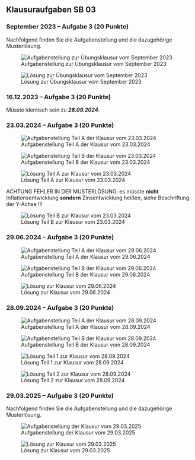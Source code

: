 ## Klausuraufgaben SB 03

### [September 2023]{.crd} -- Aufgabe 3 [(20 Punkte)]{.ctl} {.unlisted}

Nachfolgend finden Sie die Aufgabenstellung und die dazugehörige Musterlösung.

![Aufgabenstellung zur Übungsklausur vom September 2023](/figs/03_ak_2023_ukl.png)

![Lösung zur Übungsklausur vom September 2023](/figs/03_ak_2023_ukl_lsg.png)




### [16.12.2023]{.crd} -- Aufgabe 3 [(20 Punkte)]{.ctl} {.unlisted}

Müsste identisch sein zu **_28.09.2024_**.



### [23.03.2024]{.crd} -- Aufgabe 3 [(20 Punkte)]{.ctl} {.unlisted}

![Aufgabenstellung Teil A der Klausur vom 23.03.2024](/figs/03_ak_2024_03_23_A.png)

![Aufgabenstellung Teil B der Klausur vom 23.03.2024](/figs/03_ak_2024_03_23_B.png)

![Lösung Teil A zur Klausur vom 23.03.2024](/figs/03_ak_2024_03_23_A_lsg.png)

[ACHTUNG FEHLER IN DER MUSTERLÖSUNG:]{.crd} es müsste **nicht**
[Inflations]{.crd}entwicklung **sondern** [Zins]{.ctl}entwicklung heißen,
siehe Beschriftung der Y-Achse !!!

![Lösung Teil B zur Klausur vom 23.03.2024](/figs/03_ak_2024_03_23_B_lsg.png)



### [29.06.2024]{.crd} -- Aufgabe 3 [(20 Punkte)]{.ctl} {.unlisted}

![Aufgabenstellung Teil A der Klausur vom 29.06.2024](/figs/03_ak_2024_06_29_A.png)

![Aufgabenstellung Teil B der Klausur vom 29.06.2024](/figs/03_ak_2024_06_29_B.png)

![Lösung zur Klausur vom 29.06.2024](/figs/03_ak_2024_06_29_lsg.png)



### [28.09.2024]{.crd} -- Aufgabe 3 [(20 Punkte)]{.ctl} {.unlisted}

![Aufgabenstellung Teil A der Klausur vom 28.09.2024](/figs/03_ak_2024_09_28_A.png)

![Aufgabenstellung Teil B der Klausur vom 28.09.2024](/figs/03_ak_2024_09_28_B.png)

![Lösung Teil 1 zur Klausur vom 28.09.2024](/figs/03_ak_2024_09_28_lsg_part1.png)

![Lösung Teil 2 zur Klausur vom 28.09.2024](/figs/03_ak_2024_09_28_lsg_part2.png)



### [29.03.2025]{.crd} -- Aufgabe 3 [(20 Punkte)]{.ctl}   {.unlisted}

Nachfolgend finden Sie die Aufgabenstellung und die dazugehörige Musterlösung.

![Aufgabenstellung der Klausur vom 29.03.2025](/figs/03_ak_2025_03_29.png)

![Lösung zur Klausur vom 29.03.2025](/figs/03_ak_2025_03_29_lsg.png)